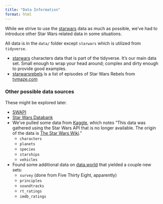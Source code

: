```yaml
---
title: "Data Information"
format: html
---
```


While we strive to use the
[starwars](https://dplyr.tidyverse.org/reference/starwars.html) data as
much as possible, we’ve had to introduce other Star Wars related data in
some situations.

All data is in the `data/` folder except `starwars` which is utilized
from `tidyverse`.

- [starwars](https://dplyr.tidyverse.org/reference/starwars.html)
  characters data that is part of the tidyverse. It’s our main data set.
  Small enough to wrap your head around; complex and dirty enough to
  provide good examples.
- [starwarsrebels](data/starwarsrebels.csv) is a list of episodes of
  Star Wars Rebels from
  [tvmaze.com](https://www.tvmaze.com/shows/117/star-wars-rebels/episodes)

### Other possible data sources

These might be explored later.

- [SWAPI](https://swapi.dev/)
- [Star Wars Databank](https://www.starwars.com/databank)
- We’ve pulled some data from
  [Kaggle](https://www.kaggle.com/jsphyg/star-wars), which notes “This
  data was gathered using the Star Wars API that is no longer available.
  The origin of the data is [The Star Wars
  Wiki](https://starwars.fandom.com/wiki).”
  - `characters`
  - `planets`
  - `species`
  - `starships`
  - `vehicles`
- Found some additional data on
  [data.world](https://data.world/datafam-con/may-2022-star-wars/workspace/data-dictionary)
  that yielded a couple new sets:
  - `survey` (done from Five Thirty Eight, apparently)
  - `principles`
  - `soundtracks`
  - `rt_ratings`
  - `imdb_ratings`